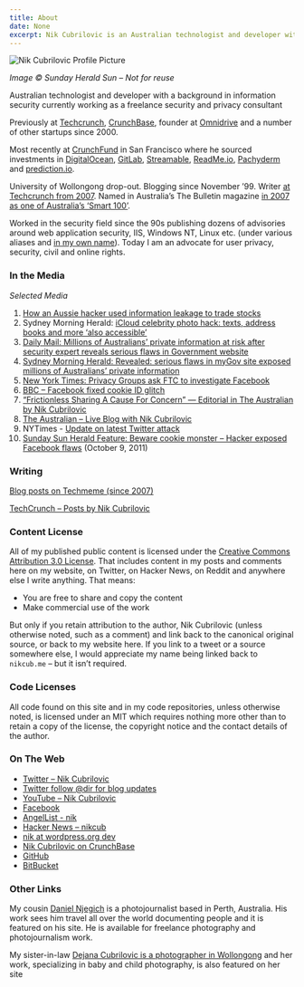 ```yaml
---
title: About
date: None
excerpt: Nik Cubrilovic is an Australian technologist and developer with a background in information security currently working as a freelance security and privacy consultant
---
```



![Nik Cubrilovic Profile Picture](./../assets/nik.profile.jpg)

*Image © Sunday Herald Sun – Not for reuse*

Australian technologist and developer with a background in information security currently working as a freelance security and privacy consultant

Previously at [Techcrunch](http://www.techcrunch.com), [CrunchBase](http://www.crunchbase.com), founder at [Omnidrive](http://en.wikipedia.org/wiki/Omnidrive) and a number of other startups since 2000.

Most recently at [CrunchFund](https://www.crunchbase.com/organization/crunchfund) in San Francisco where he sourced investments in [DigitalOcean](https://www.crunchbase.com/organization/digitalocean), [GitLab](https://www.crunchbase.com/organization/gitlab-com), [Streamable](https://www.crunchbase.com/organization/streamable), [ReadMe.io](https://www.crunchbase.com/organization/readme-io), [Pachyderm](https://www.crunchbase.com/organization/pachyderm#/entity) and [prediction.io](https://www.crunchbase.com/organization/predictionio#/entity).

University of Wollongong drop-out. Blogging since November ’99. Writer [at Techcrunch from 2007](http://techcrunch.com/author/nik-cubrilovic/). Named in Australia’s The Bulletin magazine [in 2007 as one of Australia’s ‘Smart 100’](http://wayback.archive.org/web/*/http://bulletin.ninemsn.com.au/article.aspx?id=266916).

Worked in the security field since the 90s publishing dozens of advisories around web application security, IIS, Windows NT, Linux etc. (under various aliases and [in my own name](http://0day.today/author/21985)). Today I am an advocate for user privacy, security, civil and online rights.

### In the Media

*Selected Media*

1. [How an Aussie hacker used information leakage to trade stocks](http://www.itnews.com.au/news/how-an-aussie-hacker-used-information-leakage-to-trade-stocks-420171)
1. Sydney Morning Herald: [iCloud celebrity photo hack: texts, address books and more ‘also accessible’](http://www.smh.com.au/digital-life/consumer-security/icloud-celebrity-photo-hack-texts-address-books-and-more-also-accessible-20140903-10bov5.html)
1. [Daily Mail: Millions of Australians’ private information at risk after security expert reveals serious flaws in Government website](http://www.dailymail.co.uk/news/article-2629200/Millions-Australians-private-information-risk-security-expert-reveals-flaws-Government-website.html)
1. [Sydney Morning Herald: Revealed: serious flaws in myGov site exposed millions of Australians’ private information](http://www.smh.com.au/it-pro/security-it/revealed-serious-flaws-in-mygov-site-exposed-millions-of-australians-private-information-20140515-zrczw.html)
1. [New York Times: Privacy Groups ask FTC to investigate Facebook](http://bits.blogs.nytimes.com/2011/09/29/privacy-groups-ask-f-t-c-to-review-new-facebook-features/)
1. [BBC – Facebook fixed cookie ID glitch](http://www.bbc.co.uk/news/technology-15091674)
1. [“Frictionless Sharing A Cause For Concern” — Editorial in The Australian by Nik Cubrilovic](http://www.theaustralian.com.au/australian-it/opinion/frictionless-sharing-a-cause-for-concern/story-e6frgb0o-1226157574498)
1. [The Australian – Live Blog with Nik Cubrilovic](http://www.theaustralian.com.au/australian-it/live-blog-about-facebook-privacy-and-security-with-nik-cubrilovic-at-3pm-aest/story-e6frgakx-1226151189067)
1. NYTimes - [Update on latest Twitter attack](http://thelede.blogs.nytimes.com/2009/12/19/update-on-latest-attack-on-twitter/)
1. [Sunday Sun Herald Feature: Beware cookie monster – Hacker exposed Facebook flaws](https://www.facebook.com/photo.php?fbid=10150340347923820&amp;set=a.10150340347413820.357562.500073819&amp;type=3&amp;l=84607ef406&amp;theater) (October 9, 2011)

### Writing

[Blog posts on Techmeme (since 2007)](http://www.crunchbase.com/bloggerboard/tech/author/nik-cubrilovic)

[TechCrunch – Posts by Nik Cubrilovic](http://techcrunch.com/author/nik-cubrilovic/)

### Content License

All of my published public content is licensed under the [Creative Commons Attribution 3.0 License](http://creativecommons.org/licenses/by/3.0/). That includes content in my posts and comments here on my website, on Twitter, on Hacker News, on Reddit and anywhere else I write anything. That means:

- You are free to share and copy the content
- Make commercial use of the work

But only if you retain attribution to the author, Nik Cubrilovic (unless otherwise noted, such as a comment) and link back to the canonical original source, or back to my website here. If you link to a tweet or a source somewhere else, I would appreciate my name being linked back to `nikcub.me` – but it isn’t required.

### Code Licenses

All code found on this site and in my code repositories, unless otherwise noted, is licensed under an MIT which requires nothing more other than to retain a copy of the license, the copyright notice and the contact details of the author.

### On The Web

* [Twitter – Nik Cubrilovic](https://twitter.com/nikcub)
* [Twitter follow @dir for blog updates](https://twitter.com/dir)
* [YouTube – Nik Cubrilovic](https://youtube.com/nik)
* [Facebook](https://facebook.com/cubrilovic)
* [AngelList - nik](https://angel.co/nik)
* [Hacker News – nikcub](https://news.ycombinator.com/user?id=nikcub)
* [nik at wordpress.org dev](https://codex.wordpress.org/User:Nik)
* [Nik Cubrilovic on CrunchBase](https://www.crunchbase.com/person/nik-cubrilovic)
* [GitHub](https://github.com/nikcub)
* [BitBucket](https://bitbucket.org/nik)

### Other Links

My cousin [Daniel Njegich](http://www.danielnjegich.com/) is a photojournalist based in Perth, Australia. His work sees him travel all over the world documenting people and it is featured on his site. He is available for freelance photography and photojournalism work.

My sister-in-law [Dejana Cubrilovic is a photographer in Wollongong](http://www.dejanacubrilovic.com.au/) and her work, specializing in baby and child photography, is also featured on her site

